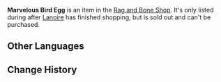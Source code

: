 {{Item Infobox
|id            = 120562
|image         = Item Bird Egg.png
|type          = Quest Items
|quality       = 5
|description   = A delectable taste that could revive the dead! If you eat it, it can counteract an entire day's worth of misfortunes.
|source1       = [[Rag and Bone Shop]]
}}
'''Marvelous Bird Egg''' is an item in the [[Rag and Bone Shop]]. It's only listed during {{Quest|Game of the Rich}} after [[Lanoire]] has finished shopping, but is sold out and can't be purchased.

==Other Languages==
{{Other Languages
|en      = Marvelous Bird Egg
|zhs     = 神奇鸟蛋
|zhs_rm  = 
|zht     = 神奇鳥蛋
|zht_rm  = 
|ja      = 不思議な鳥の卵
|ja_rm   = Fushigi-na Tori no Tamago
|ko      = 신비한 새알
|ko_rm   = 
|es      = Huevo de pájaro mágico
|fr      = Œuf d'oiseau mystérieux
|ru      = Мистическое яйцо
|th      = ไข่นกมหัศจรรย์
|th_rm   = 
|vi      = Trứng Chim Thần Kỳ
|de      = Magisches Vogelei
|id      = Telur Burung yang Menakjubkan
|pt      = Ovo de Pássaro Maravilhoso
|tr      = Muhteşem Kuş Yumurtası
|it      = Uovo d'uccello prodigioso
}}

==Change History==
{{Change History|4.1}}